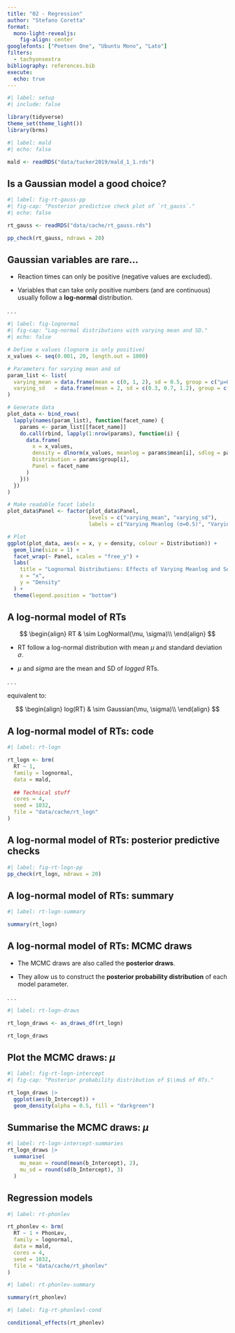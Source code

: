 ```yaml
---
title: "02 - Regression"
author: "Stefano Coretta"
format:
  mono-light-revealjs:
    fig-align: center
googlefonts: ["Poetsen One", "Ubuntu Mono", "Lato"]
filters:
  - tachyonsextra
bibliography: references.bib
execute: 
  echo: true
---
```


```r
#| label: setup
#| include: false

library(tidyverse)
theme_set(theme_light())
library(brms)
```

```r
#| label: mald
#| echo: false

mald <- readRDS("data/tucker2019/mald_1_1.rds")
```

## Is a Gaussian model a good choice?

```r
#| label: fig-rt-gauss-pp
#| fig-cap: "Posterior predictive check plot of `rt_gauss`."
#| echo: false

rt_gauss <- readRDS("data/cache/rt_gauss.rds")

pp_check(rt_gauss, ndraws = 20)
```
## Gaussian variables are rare...

::: box-note
- Reaction times can only be positive (negative values are excluded).

- Variables that can take only positive numbers (and are continuous) usually follow a **log-normal** distribution.
:::

. . .

```r
#| label: fig-lognormal
#| fig-cap: "Log-normal distributions with varying mean and SD."
#| echo: false

# Define x values (lognorm is only positive)
x_values <- seq(0.001, 20, length.out = 1000)

# Parameters for varying mean and sd
param_list <- list(
  varying_mean = data.frame(mean = c(0, 1, 2), sd = 0.5, group = c("μ=0", "μ=1", "μ=2")),
  varying_sd   = data.frame(mean = 2, sd = c(0.3, 0.7, 1.2), group = c("σ=0.3", "σ=0.7", "σ=1.2"))
)

# Generate data
plot_data <- bind_rows(
  lapply(names(param_list), function(facet_name) {
    params <- param_list[[facet_name]]
    do.call(rbind, lapply(1:nrow(params), function(i) {
      data.frame(
        x = x_values,
        density = dlnorm(x_values, meanlog = params$mean[i], sdlog = params$sd[i]),
        Distribution = params$group[i],
        Panel = facet_name
      )
    }))
  })
)

# Make readable facet labels
plot_data$Panel <- factor(plot_data$Panel,
                          levels = c("varying_mean", "varying_sd"),
                          labels = c("Varying Meanlog (σ=0.5)", "Varying Sdlog (μ=2)"))

# Plot
ggplot(plot_data, aes(x = x, y = density, colour = Distribution)) +
  geom_line(size = 1) +
  facet_wrap(~ Panel, scales = "free_y") +
  labs(
    title = "Lognormal Distributions: Effects of Varying Meanlog and Sdlog",
    x = "x",
    y = "Density"
  ) +
  theme(legend.position = "bottom")

```

## A log-normal model of RTs

$$
\begin{align}
RT & \sim LogNormal(\mu, \sigma)\\
\end{align}
$$

::: box-note
- RT follow a log-normal distribution with mean $\mu$ and standard deviation $\sigma$.

- $\mu$ and $sigma$ are the mean and SD of *logged* RTs.
:::

. . .

::: box-tip
equivalent to:

$$
\begin{align}
log(RT) & \sim Gaussian(\mu, \sigma)\\
\end{align}
$$
:::

## A log-normal model of RTs: code

```r
#| label: rt-logn

rt_logn <- brm(
  RT ~ 1,
  family = lognormal,
  data = mald,
  
  ## Technical stuff
  cores = 4,
  seed = 1032,
  file = "data/cache/rt_logn"
)
```

## A log-normal model of RTs: posterior predictive checks

```r
#| label: fig-rt-logn-pp
pp_check(rt_logn, ndraws = 20)
```

## A log-normal model of RTs: summary

```r
#| label: rt-logn-summary

summary(rt_logn)
```

## A log-normal model of RTs: MCMC draws

::: box-note
- The MCMC draws are also called the **posterior draws**.

- They allow us to construct the **posterior probability distribution** of each model parameter.
:::

. . .

```r
#| label: rt-logn-draws

rt_logn_draws <- as_draws_df(rt_logn)

rt_logn_draws
```

## Plot the MCMC draws: $\mu$

```r
#| label: fig-rt-logn-intercept
#| fig-cap: "Posterior probability distribution of $\\mu$ of RTs."

rt_logn_draws |> 
  ggplot(aes(b_Intercept)) +
  geom_density(alpha = 0.5, fill = "darkgreen")
```


## Summarise the MCMC draws: $\mu$

```r
#| label: rt-logn-intercept-summaries
rt_logn_draws |> 
  summarise(
    mu_mean = round(mean(b_Intercept), 2),
    mu_sd = round(sd(b_Intercept), 3)
  )
```

## Regression models

```r
#| label: rt-phonlev

rt_phonlev <- brm(
  RT ~ 1 + PhonLev,
  family = lognormal,
  data = mald,
  cores = 4,
  seed = 1032,
  file = "data/cache/rt_phonlev"
)
```

```r
#| label: rt-phonlev-summary

summary(rt_phonlev)
```

```r
#| label: fig-rt-phonlevl-cond

conditional_effects(rt_phonlev)
```

